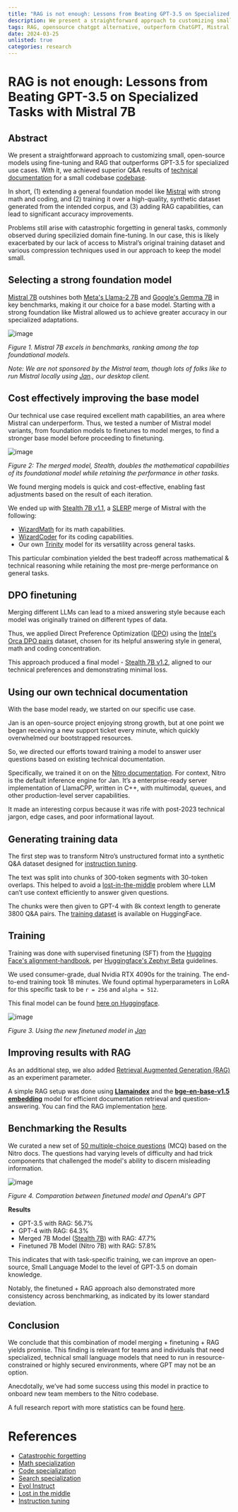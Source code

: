 ```yaml
---
title: "RAG is not enough: Lessons from Beating GPT-3.5 on Specialized Tasks with Mistral 7B"
description: We present a straightforward approach to customizing small, open-source models using fine-tuning and RAG that outperforms GPT-3.5 for specialized use cases. 
tags: RAG, opensource chatgpt alternative, outperform ChatGPT, Mistral
date: 2024-03-25
unlisted: true
categories: research
---
```


# RAG is not enough: Lessons from Beating GPT-3.5 on Specialized Tasks with Mistral 7B

## Abstract

We present a straightforward approach to customizing small, open-source models using fine-tuning and RAG that outperforms GPT-3.5 for specialized use cases. With it, we achieved superior Q&A results of [technical documentation](https://nitro.jan.ai/docs) for a small codebase [codebase](https://github.com/janhq/nitro).

In short, (1) extending a general foundation model like [Mistral](https://huggingface.co/mistralai/Mistral-7B-v0.1) with strong math and coding, and (2) training it over a high-quality, synthetic dataset generated from the intended corpus, and (3) adding RAG capabilities, can lead to significant accuracy improvements.

Problems still arise with catastrophic forgetting in general tasks, commonly observed during specilizied domain fine-tuning. In our case, this is likely exacerbated by our lack of access to Mistral’s original training dataset and various compression techniques used in our approach to keep the model small.

## Selecting a strong foundation model

[Mistral 7B](https://huggingface.co/mistralai/Mistral-7B-v0.1) outshines both [Meta's Llama-2 7B](https://huggingface.co/meta-llama/Llama-2-7b) and [Google's Gemma 7B](https://huggingface.co/google/gemma-7b) in key benchmarks, making it our choice for a base model. Starting with a strong foundation like Mistral allowed us to achieve greater accuracy in our specialized adaptations.

![image](https://hackmd.io/_uploads/S1TN64kTa.png)

*Figure 1. Mistral 7B excels in benchmarks, ranking among the top foundational models.*

*Note: We are not sponsored by the Mistral team, though lots of folks like to run Mistral locally using [Jan](https://jan.ai/)., our desktop client.*

## Cost effectively improving the base model

Our technical use case required excellent math capabilities, an area where Mistral can underperform. Thus, we tested a number of Mistral model variants, from foundation models to finetunes to model merges, to find a stronger base model before proceeding to finetuning.

![image](https://hackmd.io/_uploads/SkYBaVk6a.png)


*Figure 2: The merged model, Stealth, doubles the mathematical capabilities of its foundational model while retaining the performance in other tasks.*

We found merging models is quick and cost-effective, enabling fast adjustments based on the result of each iteration.

We ended up with [Stealth 7B v1.1](https://huggingface.co/jan-hq/stealth-v1.1), a [SLERP](https://github.com/Digitous/LLM-SLERP-Merge) merge of Mistral with the following:

- [WizardMath](https://huggingface.co/WizardLM/WizardMath-7B-V1.1) for its math capabilities.
- [WizardCoder](https://huggingface.co/WizardLM/WizardCoder-Python-7B-V1.0) for its coding capabilities.
- Our own [Trinity](https://huggingface.co/jan-hq/trinity-v1.2) model for its versatility across general tasks.

This particular combination yielded the best tradeoff across mathematical & technical reasoning while retaining the most pre-merge performance on general tasks.

## **DPO finetuning**

Merging different LLMs can lead to a mixed answering style because each model was originally trained on different types of data.

Thus, we applied Direct Preference Optimization ([DPO](https://arxiv.org/abs/2305.18290)) using the [Intel's Orca DPO pairs](https://huggingface.co/datasets/Intel/orca_dpo_pairs) dataset, chosen for its helpful answering style in general, math and coding concentration.

This approach produced a final model - [Stealth 7B v1.2](https://huggingface.co/jan-hq/stealth-v1.2), aligned to our technical preferences and demonstrating minimal loss.

## **Using our own technical documentation**

With the base model ready, we started on our specific use case.

Jan is an open-source project enjoying strong growth, but at one point we began receiving a new support ticket every minute, which quickly overwhelmed our bootstrapped resources.

So, we directed our efforts toward training a model to answer user questions based on existing technical documentation.  

Specifically, we trained it on on the [Nitro documentation](https://nitro.jan.ai/docs). For context, Nitro is the default inference engine for Jan. It’s a enterprise-ready server implementation of LlamaCPP, written in C++, with multimodal, queues, and other production-level server capabilities. 

It made an interesting corpus because it was rife with post-2023 technical jargon, edge cases, and poor informational layout.

## Generating training data

The first step was to transform Nitro’s unstructured format into a synthetic Q&A dataset designed for [instruction tuning](https://arxiv.org/pdf/2109.01652.pdf). 

The text was split into chunks of 300-token segments with 30-token overlaps. This helped to avoid a [lost-in-the-middle](https://arxiv.org/abs/2307.03172) problem where LLM can’t use context efficiently to answer given questions.

The chunks were then given to GPT-4 with 8k context length to generate 3800 Q&A pairs. The [training dataset](https://huggingface.co/datasets/jan-hq/nitro_binarized_v2) is available on HuggingFace.

## **Training**

Training was done with supervised finetuning (SFT) from the [Hugging Face's alignment-handbook](https://github.com/huggingface/alignment-handbook), per [Huggingface's Zephyr Beta](https://github.com/huggingface/alignment-handbook/tree/main/recipes/zephyr-7b-beta) guidelines. 

We used consumer-grade, dual Nvidia RTX 4090s for the training. The end-to-end training took 18 minutes. We found optimal hyperparameters in LoRA for this specific task to be `r = 256` and `alpha = 512`.

This final model can be found [here on Huggingface](https://huggingface.co/jan-hq/nitro-v1.2-e3).

![image](https://hackmd.io/_uploads/SJyDTVk6p.png)


*Figure 3. Using the new finetuned model in [Jan](https://jan.ai/)*

## Improving results with RAG

As an additional step, we also added [Retrieval Augmented Generation (RAG)](https://blogs.nvidia.com/blog/what-is-retrieval-augmented-generation/) as an experiment parameter.

A simple RAG setup was done using **[Llamaindex](https://www.llamaindex.ai/)** and the **[bge-en-base-v1.5 embedding](https://huggingface.co/BAAI/bge-base-en-v1.5)** model for efficient documentation retrieval and question-answering. You can find the RAG implementation [here](https://github.com/janhq/open-foundry/blob/main/rag-is-not-enough/rag/nitro_rag.ipynb).

## Benchmarking the Results

We curated a new set of [50 multiple-choice questions](https://github.com/janhq/open-foundry/blob/main/rag-is-not-enough/rag/mcq_nitro.csv) (MCQ) based on the Nitro docs. The questions had varying levels of difficulty and had trick components that challenged the model's ability to discern misleading information.

![image](https://hackmd.io/_uploads/By9vaE1Ta.png)


*Figure 4. Comparation between finetuned model and OpenAI's GPT*

**Results**

- GPT-3.5 with RAG: 56.7%
- GPT-4 with RAG: 64.3%
- Merged 7B Model ([Stealth 7B](https://huggingface.co/jan-hq/stealth-v1.3)) with RAG: 47.7%
- Finetuned 7B Model (Nitro 7B) with RAG: 57.8%

This indicates that with task-specific training, we can improve an open-source, Small Language Model to the level of GPT-3.5 on domain knowledge. 

Notably, the finetuned + RAG approach also demonstrated more consistency across benchmarking, as indicated by its lower standard deviation.

## Conclusion

We conclude that this combination of model merging + finetuning + RAG yields promise. This finding is relevant for teams and individuals that need specialized, technical small language models that need to run in resource-constrained or highly secured environments, where GPT may not be an option.

Anecdotally, we’ve had some success using this model in practice to onboard new team members to the Nitro codebase.

A full research report with more statistics can be found [here](https://github.com/janhq/open-foundry/blob/main/rag-is-not-enough/README.md).

# References

- [Catastrophic forgetting](https://arxiv.org/abs/2308.08747)
- [Math specialization](https://arxiv.org/abs/2308.09583)
- [Code specialization](https://arxiv.org/abs/2306.08568)
- [Search specialization](https://github.com/SciPhi-AI/agent-search)
- [Evol Instruct](https://github.com/nlpxucan/WizardLM)
- [Lost in the middle](https://arxiv.org/abs/2307.03172)
- [Instruction tuning](https://arxiv.org/pdf/2109.01652.pdf)